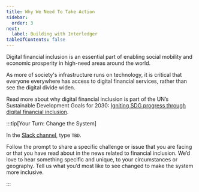 ```yaml
---
title: Why We Need To Take Action
sidebar:
  order: 3
next:
  label: Building with Interledger
tableOfContents: false
---
```



Digital financial inclusion is an essential part of enabling social mobility and economic prosperity in high-need areas around the world.

As more of society's infrastructure runs on technology, it is critical that everyone everywhere has access to digital financial services, rather than see the digital divide widen.

Read more about why digital financial inclusion is part of the UN’s Sustainable Development Goals for 2030: [Igniting SDG progress through digital financial inclusion](https://sdgs.un.org/sites/default/files/publications/2655SDG_Compendium_Digital_Financial_Inclusion_September_2018.pdf).

:::tip[Your Turn: Change the System]

In the [Slack channel](https://app.slack.com/client/T0KKJC1N1/C06MAS29NF4), type `TBD`.

Follow the prompt to share a specific challenge or issue that you are facing or that you have read about in the news related to financial inclusion. We’d love to hear something specific and unique, to your circumstances or geography. Tell us what you’d most like to see changed to make the system more inclusive.

:::

<CompletionTracker postId="why-we-need-to-take-action" client:only="react" />
